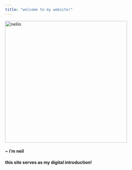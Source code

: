 ```yaml
---
title: "welcome to my website!"
---
```


<img src="pictures/neilio.jpg" alt="neilio" width="400"/>

#### ~ i'm neil

#### this site serves as my digital introduction!